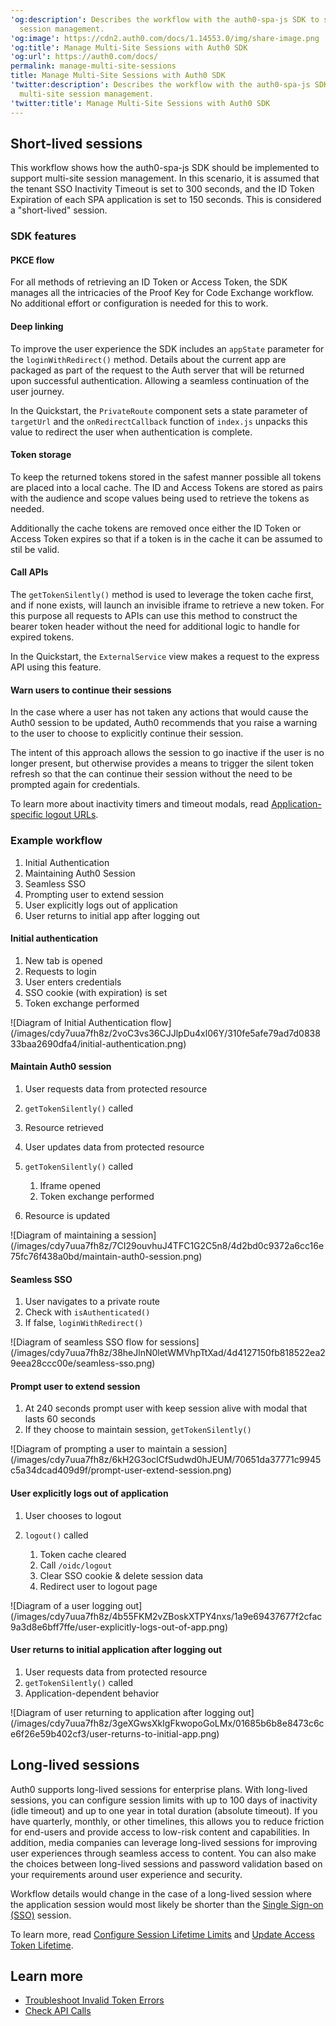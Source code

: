 ---
'og:description': Describes the workflow with the auth0-spa-js SDK to support multi-site
  session management.
'og:image': https://cdn2.auth0.com/docs/1.14553.0/img/share-image.png
'og:title': Manage Multi-Site Sessions with Auth0 SDK
'og:url': https://auth0.com/docs/
permalink: manage-multi-site-sessions
title: Manage Multi-Site Sessions with Auth0 SDK
'twitter:description': Describes the workflow with the auth0-spa-js SDK to support
  multi-site session management.
'twitter:title': Manage Multi-Site Sessions with Auth0 SDK
---
## Short-lived sessions

This workflow shows how the auth0-spa-js SDK should be implemented to support multi-site session management. In this scenario, it is assumed that the tenant <Tooltip tip="Single Sign-On (SSO): Service that, after a user logs into one applicaton, automatically logs that user in to other applications." cta="View Glossary" href="/docs/glossary?term=SSO">SSO</Tooltip> Inactivity Timeout is set to 300 seconds, and the <Tooltip tip="ID Token: Credential meant for the client itself, rather than for accessing a resource." cta="View Glossary" href="/docs/glossary?term=ID+Token">ID Token</Tooltip> Expiration of each SPA application is set to 150 seconds. This is considered a "short-lived" session.

### SDK features

#### PKCE flow

For all methods of retrieving an ID Token or <Tooltip tip="Access Token: Authorization credential, in the form of an opaque string or JWT, used to access an API." cta="View Glossary" href="/docs/glossary?term=Access+Token">Access Token</Tooltip>, the SDK manages all the intricacies of the Proof Key for Code Exchange workflow. No additional effort or configuration is needed for this to work.

#### Deep linking

To improve the user experience the SDK includes an `appState` parameter for the `loginWithRedirect()` method. Details about the current app are packaged as part of the request to the Auth server that will be returned upon successful authentication. Allowing a seamless continuation of the user journey.

In the Quickstart, the `PrivateRoute` component sets a state parameter of `targetUrl` and the `onRedirectCallback` function of `index.js` unpacks this value to redirect the user when authentication is complete.

#### Token storage

To keep the returned tokens stored in the safest manner possible all tokens are placed into a local cache. The ID and Access Tokens are stored as pairs with the <Tooltip tip="Audience: Unique identifier of the audience for an issued token. Named aud in a token, its value contains the ID of either an application (Client ID) for an ID Token or an API (API Identifier) for an Access Token." cta="View Glossary" href="/docs/glossary?term=audience">audience</Tooltip> and scope values being used to retrieve the tokens as needed.

Additionally the cache tokens are removed once either the ID Token or Access Token expires so that if a token is in the cache it can be assumed to stil be valid.

#### Call APIs

The `getTokenSilently()` method is used to leverage the token cache first, and if none exists, will launch an invisible iframe to retrieve a new token. For this purpose all requests to APIs can use this method to construct the bearer token header without the need for additional logic to handle for expired tokens.

In the Quickstart, the `ExternalService` view makes a request to the express API using this feature.

#### Warn users to continue their sessions

In the case where a user has not taken any actions that would cause the Auth0 session to be updated, Auth0 recommends that you raise a warning to the user to choose to explicitly continue their session.

The intent of this approach allows the session to go inactive if the user is no longer present, but otherwise provides a means to trigger the silent token refresh so that the can continue their session without the need to be prompted again for credentials.

To learn more about inactivity timers and timeout modals, read [Application-specific logout URLs](/docs/manage-users/sessions/configure-session-lifetime-settings).

### Example workflow

1. Initial Authentication
2. Maintaining Auth0 Session
3. Seamless SSO
4. Prompting user to extend session
5. User explicitly logs out of application
6. User returns to initial app after logging out

#### Initial authentication

1. New tab is opened
2. Requests to login
3. User enters credentials
4. SSO cookie (with expiration) is set
5. Token exchange performed

<Frame>![Diagram of Initial Authentication flow](/images/cdy7uua7fh8z/2voC3vs36CJJlpDu4xl06Y/310fe5afe79ad7d083833baa2690dfa4/initial-authentication.png)</Frame>

#### Maintain Auth0 session

1. User requests data from protected resource
2. `getTokenSilently()` called
3. Resource retrieved
4. User updates data from protected resource
5. `getTokenSilently()` called

   1. Iframe opened
   2. Token exchange performed
6. Resource is updated

<Frame>![Diagram of maintaining a session](/images/cdy7uua7fh8z/7CI29ouvhuJ4TFC1G2C5n8/4d2bd0c9372a6cc16e75fc76f438a0bd/maintain-auth0-session.png)</Frame>

#### Seamless SSO

1. User navigates to a private route
2. Check with `isAuthenticated()`
3. If false, `loginWithRedirect()`

<Frame>![Diagram of seamless SSO flow for sessions](/images/cdy7uua7fh8z/38heJlnN0letWMVhpTtXad/4d4127150fb818522ea29eea28ccc00e/seamless-sso.png)</Frame>

#### Prompt user to extend session

1. At 240 seconds prompt user with keep session alive with modal that lasts 60 seconds
2. If they choose to maintain session, `getTokenSilently()`

<Frame>![Diagram of prompting a user to maintain a session](/images/cdy7uua7fh8z/6kH2G3oclCfSudwd0hJEUM/70651da37771c9945c5a34dcad409d9f/prompt-user-extend-session.png)</Frame>

#### User explicitly logs out of application

1. User chooses to logout
2. `logout()` called

   1. Token cache cleared
   2. Call `/oidc/logout`
   3. Clear SSO cookie & delete session data
   4. Redirect user to logout page

<Frame>![Diagram of a user logging out](/images/cdy7uua7fh8z/4b55FKM2vZBoskXTPY4nxs/1a9e69437677f2cfac9a3d8e6bff7ffe/user-explicitly-logs-out-of-app.png)</Frame>

#### User returns to initial application after logging out

1. User requests data from protected resource
2. `getTokenSilently()` called
3. Application-dependent behavior

<Frame>![Diagram of user returning to application after logging out](/images/cdy7uua7fh8z/3geXGwsXkIgFkwopoGoLMx/01685b6b8e8473c6ce6f26e59b402cf3/user-returns-to-initial-app.png)</Frame>

## Long-lived sessions

Auth0 supports long-lived sessions for enterprise plans. With long-lived sessions, you can configure session limits with up to 100 days of inactivity (idle timeout) and up to one year in total duration (absolute timeout). If you have quarterly, monthly, or other timelines, this allows you to reduce friction for end-users and provide access to low-risk content and capabilities. In addition, media companies can leverage long-lived sessions for improving user experiences through seamless access to content. You can also make the choices between long-lived sessions and password validation based on your requirements around user experience and security.

Workflow details would change in the case of a long-lived session where the application session would most likely be shorter than the [Single Sign-on (SSO)](/docs/authenticate/single-sign-on) session.

To learn more, read [Configure Session Lifetime Limits](/docs/manage-users/sessions/configure-session-lifetime-settings) and [Update Access Token Lifetime](/docs/secure/tokens/access-tokens/update-access-token-lifetime).

##

## Learn more

* [Troubleshoot Invalid Token Errors](/docs/troubleshoot/basic-issues/invalid-token-errors)
* [Check API Calls](/docs/troubleshoot/authentication-issues/check-api-calls)
